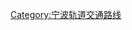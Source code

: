 {{Catnav|頁面分類|各種主題的頁面分類|依中国各省来作的分类|中國各省交通|浙江交通|宁波交通|宁波轨道交通}}
{{catmore}}
[[Category:宁波轨道交通路线|Category:宁波轨道交通路线]]